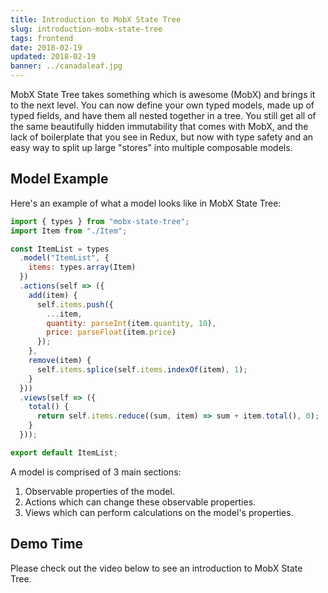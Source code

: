 ```yaml
---
title: Introduction to MobX State Tree
slug: introduction-mobx-state-tree
tags: frontend
date: 2018-02-19
updated: 2018-02-19
banner: ../canadaleaf.jpg
---
```



MobX State Tree takes something which is awesome (MobX) and brings it to the next level. You can now define your own typed models, made up of typed fields, and have them all nested together in a tree. You still get all of the same beautifully hidden immutability that comes with MobX, and the lack of boilerplate that you see in Redux, but now with type safety and an easy way to split up large "stores" into multiple composable models.

## Model Example

Here's an example of what a model looks like in MobX State Tree:

```js
import { types } from "mobx-state-tree";
import Item from "./Item";

const ItemList = types
  .model("ItemList", {
    items: types.array(Item)
  })
  .actions(self => ({
    add(item) {
      self.items.push({
        ...item,
        quantity: parseInt(item.quantity, 10),
        price: parseFloat(item.price)
      });
    },
    remove(item) {
      self.items.splice(self.items.indexOf(item), 1);
    }
  }))
  .views(self => ({
    total() {
      return self.items.reduce((sum, item) => sum + item.total(), 0);
    }
  }));

export default ItemList;
```

A model is comprised of 3 main sections:

1. Observable properties of the model.
2. Actions which can change these observable properties.
3. Views which can perform calculations on the model's properties.

## Demo Time

Please check out the video below to see an introduction to MobX State Tree.

<YouTube id="pPgOrecfcg4" />
